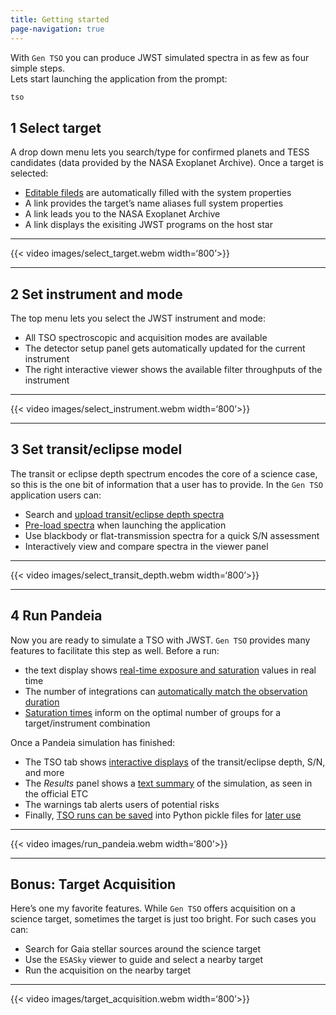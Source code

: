 ```yaml
---
title: Getting started
page-navigation: true
---
```


With `Gen TSO` you can produce JWST simulated spectra in as few as four simple steps.<br>
Lets start launching the application from the prompt:
```bash
tso
```

## 1 Select target

A drop down menu lets you search/type for confirmed planets and TESS candidates
(data provided by the NASA Exoplanet Archive).  Once a target is selected:

- [Editable fileds](select_target.qmd) are automatically filled with the system properties
- A link provides the target's name aliases full system properties
- A link leads you to the NASA Exoplanet Archive
- A link displays the exisiting JWST programs on the host star

---

{{< video images/select_target.webm width='800'>}}

---

## 2 Set instrument and mode

The top menu lets you select the JWST instrument and mode:

- All TSO spectroscopic and acquisition modes are available
- The detector setup panel gets automatically updated for the current instrument
- The right interactive viewer shows the available filter throughputs of the instrument

---

{{< video images/select_instrument.webm width='800'>}}

---

## 3 Set transit/eclipse model

The transit or eclipse depth spectrum encodes the core of a science case,
so this is the one bit of information that a user has to provide.
In the `Gen TSO` application users can:

- Search and [upload transit/eclipse depth spectra](select_planet_model.qmd#uploading-model-files)
- [Pre-load spectra](select_planet_model.qmd#pre-loading-models-at-launch) when launching the application
- Use blackbody or flat-transmission spectra for a quick S/N assessment
- Interactively view and compare spectra in the viewer panel

---

{{< video images/select_transit_depth.webm width='800'>}}

---


## 4 Run Pandeia

Now you are ready to simulate a TSO with JWST.  `Gen TSO` provides many
features to facilitate this step as well. Before a run:

- the text display shows [real-time exposure and saturation](run_pandeia.qmd) values in real time
- The number of integrations can [automatically match the observation duration](run_pandeia.qmd#exposure-times)
- [Saturation times](run_pandeia.qmd#saturation) inform on the optimal number of groups for a target/instrument combination

Once a Pandeia simulation has finished:

- The TSO tab shows [interactive displays](run_pandeia.qmd#figures) of the transit/eclipse depth, S/N, and more
- The *Results* panel shows a [text summary](run_pandeia.qmd#text-outputs) of the simulation, as seen in the official ETC
- The warnings tab alerts users of potential risks
- Finally, [TSO runs can be saved](run_pandeia.qmd#collecting-outputs) into Python pickle files for [later use](tutorials_tso_post_processing.qmd)

---

{{< video images/run_pandeia.webm width='800'>}}

---


## Bonus: Target Acquisition

Here's one my favorite features.  While `Gen TSO` offers acquisition on a
science target, sometimes the target is just too bright.  For such cases you can:

- Search for Gaia stellar sources around the science target
- Use the `ESASky` viewer to guide and select a nearby target
- Run the acquisition on the nearby target

---

{{< video images/target_acquisition.webm width='800'>}}




